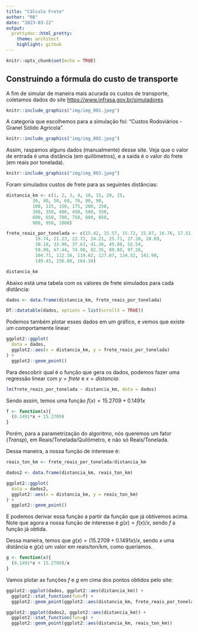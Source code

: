 ```yaml
---
title: "Cálculo Frete"
author: "R6"
date: "2023-03-22"
output:
  prettydoc::html_pretty:
    theme: architect
    highlight: github
---
```


```r
knitr::opts_chunk$set(echo = TRUE)
```

## Construindo a fórmula do custo de transporte

A fim de simular de maneira mais acurada os custos de transporte, coletamos dados do site <https://www.infrasa.gov.br/simuladores>

```r
knitr::include_graphics("img/img_001.jpeg")
```

A categoria que escolhemos para a simulação foi: "Custos Rodoviários - Granel Sólido Agrícola".

```r
knitr::include_graphics("img/img_002.jpeg")
```

Assim, raspamos alguns dados (manualmente) desse site. Veja que o valor de entrada é uma distância (em quilômetros), e a saída é o valor do frete (em reais por tonelada).

```r
knitr::include_graphics("img/img_003.jpeg")
```

Foram simulados custos de frete para as seguintes distâncias:

```r
distancia_km <- c(1, 2, 3, 4, 10, 15, 20, 25,
          30, 40, 50, 60, 70, 80, 90,
          100, 125, 150, 175, 200, 250,
          300, 350, 400, 450, 500, 550,
          600, 650, 700, 750, 800, 850,
          900, 950, 1000)

frete_reais_por_tonelada <- c(15.42, 15.57, 15.72, 15.87, 16.76, 17.51, 18.25, 19,
           19.74, 21.23, 22.72, 24.21, 25.71, 27.20, 28.69,
           30.18, 33.90, 37.63, 41.36, 45.08, 52.54, 
           59.99, 67.44, 74.90, 82.35, 89.80, 97.26, 
           104.71, 112.16, 119.62, 127.07, 134.52, 141.98,
           149.43, 156.88, 164.34)

distancia_km
```

Abaixo está uma tabela com os valores de frete simulados para cada distância:

```r
dados <- data.frame(distancia_km, frete_reais_por_tonelada)

DT::datatable(dados, options = list(scrollX = TRUE))
```

Podemos também plotar esses dados em um gráfico, e vemos que existe um comportamente linear:

```r
ggplot2::ggplot(
  data = dados,
  ggplot2::aes(x = distancia_km, y = frete_reais_por_tonelada)
) + 
  ggplot2::geom_point()
```

Para descobrir qual é o função que gera os dados, podemos fazer uma regressão linear com $y = frete$ e $x = distancia$:

```r
lm(frete_reais_por_tonelada ~ distancia_km, data = dados)
```

Sendo assim, temos uma função $f(x) = 15.2709 + 0.1491x$

```r
f <- function(x){
  (0.1491*x + 15.2709)
}

```

Porém, para a parametrização do algoritmo, nós queremos um fator ($Transp$), em Reais/Tonelada/Quilômetro, e não só Reais/Tonelada.

Dessa maneira, a nossa função de interesse é:

```r
reais_ton_km <- frete_reais_por_tonelada/distancia_km

dados2 <- data.frame(distancia_km, reais_ton_km)

ggplot2::ggplot(
  data = dados2,
  ggplot2::aes(x = distancia_km, y = reais_ton_km)
) + 
  ggplot2::geom_point()
```

E podemos derivar essa função a partir da função que já obtivemos acima. Note que agora a nossa função de interesse é $g(x) = f(x)/x$, sendo $f$ a função já obtida.

Dessa maneira, temos que $g(x) = (15.2709 + 0.1491x)/x$, sendo $x$ uma distância e $g(x)$ um valor em reais/ton/km, como queríamos.

```r
g <- function(x){
  (0.1491*x + 15.2709)/x
}

```

Vamos plotar as funções $f$ e $g$ em cima dos pontos obtidos pelo site:

```r
ggplot2::ggplot(dados, ggplot2::aes(distancia_km)) +
  ggplot2::stat_function(fun=f) + 
  ggplot2::geom_point(ggplot2::aes(distancia_km, frete_reais_por_tonelada))
```

```r
ggplot2::ggplot(dados2, ggplot2::aes(distancia_km)) +
  ggplot2::stat_function(fun=g) + 
  ggplot2::geom_point(ggplot2::aes(distancia_km, reais_ton_km))
```
